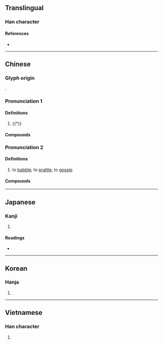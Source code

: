 {{character info/new}}
==Translingual==

===Han character===
{{Han char|rn=30|rad=口|as=12|sn=15|four=|canj=RORY|ids=⿰口翕}}

====References====
* {{Han ref|kx=0208.310|dkj=04310|dj=0431.230|hdz=10685.070|uh=564F|ud=22095}}

----

==Chinese==
{{zh-forms}}

===Glyph origin===
{{Han etym}}
{{Han compound|口|翕|ls=psc|c1=s|c2=p}}.

===Pronunciation 1===
{{zh-pron
|m=xī
|c=kap1
|mc=y
|oc=y
|cat=v
}}

====Definitions====
{{zh-hanzi}}

# {{†}} {{zh-alt-form|吸|to [[inhale]]; to [[absorb]]; to [[imbibe]]}}

====Compounds====
{{zh-der|噏然|噏呷}}

===Pronunciation 2===
{{zh-pron
|c=ap1,ngap1
|cat=v
}}

====Definitions====
{{zh-hanzi}}

# {{lb|zh|Cantonese}} to [[babble]]; to [[prattle]]; to [[gossip]]
#: {{zh-x|亂咁 噏|to talk nonsense|C}}

====Compounds====
{{zh-der|亂噏|發噏風|隨口噏|發噏瘋|隨口噏當秘笈|口噏噏|噏得就噏|噏耷|狗噏|噏三噏四|豬噏|噏到口唇邊|亂噏廿四|好噏唔噏|是但噏}}

----

==Japanese==

===Kanji===
{{ja-kanji|grade=|rs=口12}}

# {{defn|lang=ja|sort=口12}}

====Readings====
* {{ja-readings|on=[[きゅう]] (kyū)|kun=[[すう]] (suu)}}

----

==Korean==

===Hanja===
{{ko-hanja|hangeul=흡|rv=heup|mr=hŭp}}

# {{defn|lang=ko|sort=口12}}

----

==Vietnamese==

===Han character===
{{vi-hantu|[[hấp]]|rs=口12}}

# {{defn|lang=vi|sort=口12}}